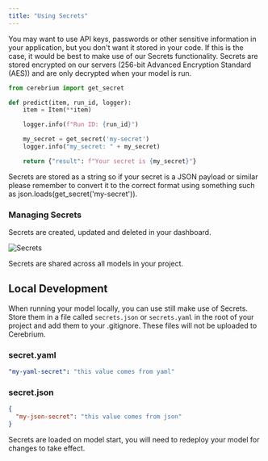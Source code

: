 ```yaml
---
title: "Using Secrets"
---
```


You may want to use API keys, passwords or other sensitive information in your application,
but you don't want it stored in your code.
If this is the case, it would be best to make use of our Secrets functionality.
Secrets are stored encrypted on our servers (256-bit Advanced Encryption Standard (AES)) and are only decrypted when your model is run.

```python
from cerebrium import get_secret

def predict(item, run_id, logger):
    item = Item(**item)

    logger.info(f"Run ID: {run_id}")

    my_secret = get_secret('my-secret')
    logger.info("my_secret: " + my_secret)

    return {"result": f"Your secret is {my_secret}"}
```

<Note>Secrets are stored as a string so if your secret is a JSON payload or similar please remember to convert it to the correct format using something such as json.loads(get_secret('my-secret')).</Note>


### Managing Secrets

Secrets are created, updated and deleted in your dashboard.

![Secrets](/images/secrets_dashboard.png)

<Note>Secrets are shared across all models in your project.</Note>

## Local Development

When running your model locally, you can use still make use of Secrets.
Store them in a file called `secrets.json` or `secrets.yaml` in the root of your project and add them to your .gitignore.
These files will not be uploaded to Cerebrium.

### secret.yaml

```yaml
"my-yaml-secret": "this value comes from yaml"
```

### secret.json

```json
{
  "my-json-secret": "this value comes from json"
}
```

<Note>
  Secrets are loaded on model start, you will need to redeploy your model for
  changes to take effect.
</Note>
